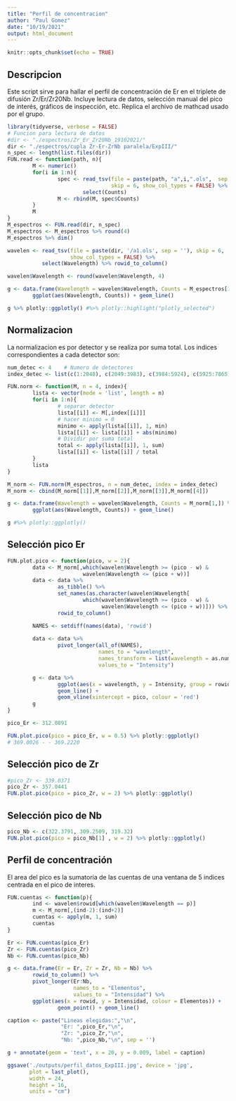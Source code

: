 ```yaml
---
title: "Perfil de concentracion"
author: "Paul Gomez"
date: "10/19/2021"
output: html_document
---
```


```r
knitr::opts_chunk$set(echo = TRUE)
```

## Descripcion

Este script sirve para hallar el perfil de concentración de Er en el triplete de difusión Zr/Er/Zr20Nb. Incluye lectura de datos, selección manual del pico de interés, gráficos de inspección, etc. Replica el archivo de mathcad usado por el grupo.

```r
library(tidyverse, verbose = FALSE)
# Funcion para lectura de datos
#dir <- "./espectros/Zr_Er_Zr20Nb_19102021/"
dir <- "./espectros/cupla Zr-Er-ZrNb paralela/ExpIII/"
n_spec <- length(list.files(dir))
FUN.read <- function(path, n){
        M <- numeric()
        for(i in 1:n){
                spec <- read_tsv(file = paste(path, "a",i,".ols",  sep = ''), 
                                 skip = 6, show_col_types = FALSE) %>% 
                        select(Counts)
                M <- rbind(M, spec$Counts) 
        }
        M
}
M_espectros <- FUN.read(dir, n_spec)
M_espectros <- M_espectros %>% round(4) 
M_espectros %>% dim()
```

```r
wavelen <- read_tsv(file = paste(dir, '/a1.ols', sep = ''), skip = 6,
                    show_col_types = FALSE) %>% 
           select(Wavelength) %>% rowid_to_column()

wavelen$Wavelength <- round(wavelen$Wavelength, 4)

g <- data.frame(Wavelength = wavelen$Wavelength, Counts = M_espectros[1,]) %>%             rowid_to_column() %>%  
        ggplot(aes(Wavelength, Counts)) + geom_line() 

g %>% plotly::ggplotly() #%>% plotly::highlight("plotly_selected")
```

## Normalizacion

La normalizacion es por detector y se realiza por suma total. Los indices correspondientes a cada detector son:

```r
num_detec <- 4    # Numero de detectores
index_detec <- list(c(1:2048), c(2049:3983), c(3984:5924), c(5925:7865)) 

FUN.norm <- function(M, n = 4, index){
        lista <- vector(mode = 'list', length = n)
        for(i in 1:n){
                # separar detector
                lista[[i]] <- M[,index[[i]]]
                # hacer minimo = 0
                minimo <- apply(lista[[i]], 1, min)
                lista[[i]] <- lista[[i]] + abs(minimo)
                # Dividir por suma total
                total <- apply(lista[[i]], 1, sum)
                lista[[i]] <- lista[[i]] / total
        }
        lista       
}

M_norm <- FUN.norm(M_espectros, n = num_detec, index = index_detec)
M_norm <- cbind(M_norm[[1]],M_norm[[2]],M_norm[[3]],M_norm[[4]])
```

```r
g <- data.frame(Wavelength = wavelen$Wavelength, Counts = M_norm[1,]) %>%                       rowid_to_column() %>%  
        ggplot(aes(Wavelength, Counts)) + geom_line() 

g #%>% plotly::ggplotly()
```

## Selección pico Er

```r
FUN.plot.pico <- function(pico, w = 2){
        data <- M_norm[,which(wavelen$Wavelength >= (pico - w) & 
                        wavelen$Wavelength <= (pico + w))]
        data <- data %>% 
                as_tibble() %>% 
                set_names(as.character(wavelen$Wavelength[
                        which(wavelen$Wavelength >= (pico - w) &
                              wavelen$Wavelength <= (pico + w))])) %>%
                rowid_to_column()

        NAMES <- setdiff(names(data), 'rowid')
        
        data <- data %>% 
                pivot_longer(all_of(NAMES), 
                             names_to = "wavelength",
                             names_transform = list(wavelength = as.numeric),
                             values_to = "Intensity")

        g <- data %>% 
                ggplot(aes(x = wavelength, y = Intensity, group = rowid)) +
                geom_line() + 
                geom_vline(xintercept = pico, colour = 'red')
        g
}
```

```r
pico_Er <- 312.0891

FUN.plot.pico(pico = pico_Er, w = 0.5) %>% plotly::ggplotly()
# 369.0026 - - 369.2220
```

## Selección pico de Zr

```r
#pico_Zr <- 339.0371
pico_Zr <- 357.0441
FUN.plot.pico(pico = pico_Zr, w = 2) %>% plotly::ggplotly()
```

## Selección pico de Nb

```r
pico_Nb <- c(322.3791, 309.2509, 319.32)
FUN.plot.pico(pico = pico_Nb[1] , w = 2) %>% plotly::ggplotly()
```

## Perfil de concentración

El area del pico es la sumatoria de las cuentas de una ventana de 5 indices centrada en el pico de interes.

```r
FUN.cuentas <- function(p){
        ind <- wavelen$rowid[which(wavelen$Wavelength == p)]
        m <- M_norm[,(ind-2):(ind+2)]
        cuentas <- apply(m, 1, sum)
        cuentas
}

Er <- FUN.cuentas(pico_Er)
Zr <- FUN.cuentas(pico_Zr)
Nb <- FUN.cuentas(pico_Nb)

g <- data.frame(Er = Er, Zr = Zr, Nb = Nb) %>% 
        rowid_to_column() %>% 
        pivot_longer(Er:Nb,
                     names_to = "Elementos",
                     values_to = "Intensidad") %>% 
        ggplot(aes(x = rowid, y = Intensidad, colour = Elementos)) +
                geom_point() + geom_line()

caption <- paste("Lineas elegidas:","\n",
                 "Er: ",pico_Er,"\n", 
                 "Zr: ",pico_Zr,"\n", 
                 "Nb: ",pico_Nb,"\n", sep = '')

g + annotate(geom = 'text', x = 20, y = 0.009, label = caption) 
```

```r
ggsave('./outputs/perfil_datos_ExpIII.jpg', device = 'jpg',
       plot = last_plot(),
       width = 24,
       height = 16,
       units = "cm")
```
